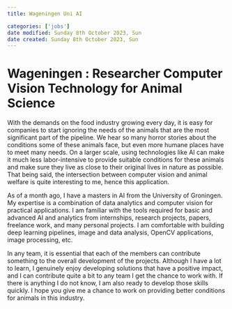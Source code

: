 ```yaml
---
title: Wageningen Uni AI

categories: ['jobs']
date modified: Sunday 8th October 2023, Sun
date created: Sunday 8th October 2023, Sun
---
```


# Wageningen : Researcher Computer Vision Technology for Animal Science

With the demands on the food industry growing every day, it is easy for companies to start ignoring the needs of the animals that are the most significant part of the pipeline. We hear so many horror stories about the conditions some of these animals face, but even more humane places have to meet many needs. On a larger scale, using technologies like AI can make it much less labor-intensive to provide suitable conditions for these animals and make sure they live as close to their original lives in nature as possible. That being said, the intersection between computer vision and animal welfare is quite interesting to me, hence this application.

As of a month ago, I have a masters in AI from the University of Groningen. My expertise is a combination of data analytics and computer vision for practical applications. I am familiar with the tools required for basic and advanced AI and analytics from internships, research projects, papers, freelance work, and many personal projects. I am comfortable with building deep learning pipelines, image and data analysis, OpenCV applications, image processing, etc. 

In any team, it is essential that each of the members can contribute something to the overall development of the projects. Although I have a lot to learn, I genuinely enjoy developing solutions that have a positive impact, and I can contribute quite a bit to any team I get the chance to work with. If there is anything I do not know, I am also ready to develop those skills quickly. I hope you give me a chance to work on providing better conditions for animals in this industry. 
